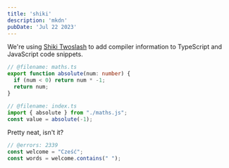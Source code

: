 ```yaml
---
title: 'shiki'
description: 'mkdn'
pubDate: 'Jul 22 2023'
---
```


We're using [Shiki Twoslash](https://shikijs.github.io/twoslash/) to add
compiler information to TypeScript and JavaScript code snippets.

```ts twoslash
// @filename: maths.ts
export function absolute(num: number) {
  if (num < 0) return num * -1;
  return num;
}

// @filename: index.ts
import { absolute } from "./maths.js";
const value = absolute(-1);
```

Pretty neat, isn't it?

```ts twoslash
// @errors: 2339
const welcome = "Cześć";
const words = welcome.contains(" ");
```
